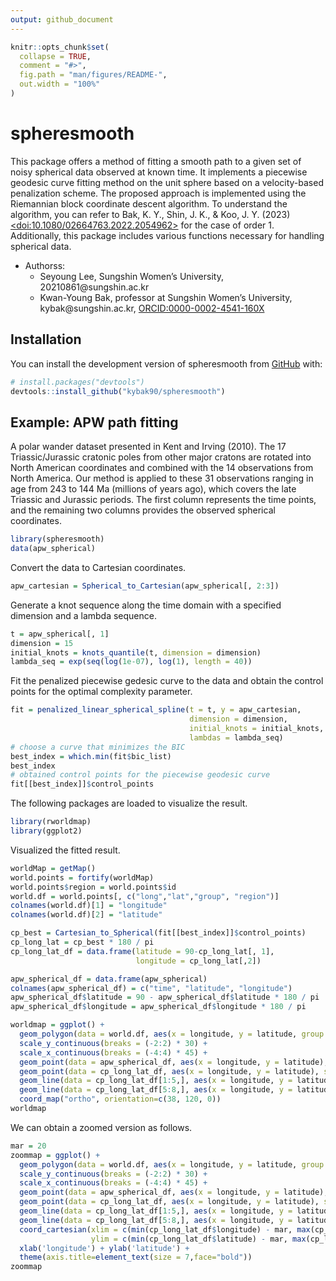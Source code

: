```yaml
---
output: github_document
---
```


<!-- README.md is generated from README.Rmd. Please edit that file -->

```r
knitr::opts_chunk$set(
  collapse = TRUE,
  comment = "#>",
  fig.path = "man/figures/README-",
  out.width = "100%"
)
```

# spheresmooth

This package offers a method of fitting a smooth path to a given set of noisy spherical data observed at known time. It implements a piecewise geodesic curve fitting method on the unit sphere based on a velocity-based penalization scheme. The proposed approach is implemented using the Riemannian block coordinate descent algorithm. To understand the algorithm, you can refer to Bak, K. Y., Shin, J. K., & Koo, J. Y. (2023) [<doi:10.1080/02664763.2022.2054962>](https://www.tandfonline.com/doi/full/10.1080/02664763.2022.2054962) for the case of order 1. Additionally, this package includes various functions necessary for handling spherical data.

* Authorss: 
  + Seyoung Lee, Sungshin Women's University, 20210861@sungshin.ac.kr
  + Kwan-Young Bak, professor at Sungshin Women's University, kybak@sungshin.ac.kr, [ORCID:0000-0002-4541-160X](https://orcid.org/0000-0002-4541-160X}{ORCID:0000-0002-4541-160X)
 
## Installation

You can install the development version of spheresmooth from [GitHub](https://github.com/) with:

``` r
# install.packages("devtools")
devtools::install_github("kybak90/spheresmooth")
```

## Example: APW path fitting

A polar wander dataset presented in Kent and Irving (2010). The 17 Triassic/Jurassic cratonic poles from other major cratons are rotated into North American coordinates and combined with the 14 observations from North America. Our method is applied to these 31 observations ranging in age from 243 to 144 Ma (millions of years ago), which covers the late Triassic and Jurassic periods. The first column represents the time points, and the remaining two columns provides the observed spherical coordinates.

```r
library(spheresmooth)
data(apw_spherical)
```

Convert the data to Cartesian coordinates.
```r
apw_cartesian = Spherical_to_Cartesian(apw_spherical[, 2:3])
```

Generate a knot sequence along the time domain with a specified dimension and a lambda sequence.
```r
t = apw_spherical[, 1]
dimension = 15
initial_knots = knots_quantile(t, dimension = dimension)
lambda_seq = exp(seq(log(1e-07), log(1), length = 40))
```

Fit the penalized piecewise gedesic curve to the data and obtain the control points for the optimal complexity parameter.
```r
fit = penalized_linear_spherical_spline(t = t, y = apw_cartesian,
                                        dimension = dimension,
                                        initial_knots = initial_knots,
                                        lambdas = lambda_seq)
# choose a curve that minimizes the BIC
best_index = which.min(fit$bic_list)
best_index
# obtained control points for the piecewise geodesic curve
fit[[best_index]]$control_points
```

The following packages are loaded to visualize the result.
```r
library(rworldmap)
library(ggplot2)
```

Visualized the fitted result.
```r
worldMap = getMap()
world.points = fortify(worldMap)
world.points$region = world.points$id
world.df = world.points[, c("long","lat","group", "region")]
colnames(world.df)[1] = "longitude"
colnames(world.df)[2] = "latitude"

cp_best = Cartesian_to_Spherical(fit[[best_index]]$control_points)
cp_long_lat = cp_best * 180 / pi
cp_long_lat_df = data.frame(latitude = 90-cp_long_lat[, 1],
                            longitude = cp_long_lat[,2])

apw_spherical_df = data.frame(apw_spherical)
colnames(apw_spherical_df) = c("time", "latitude", "longitude")
apw_spherical_df$latitude = 90 - apw_spherical_df$latitude * 180 / pi
apw_spherical_df$longitude = apw_spherical_df$longitude * 180 / pi

worldmap = ggplot() +
  geom_polygon(data = world.df, aes(x = longitude, y = latitude, group = group),colour = "grey", fill = "antiquewhite") +
  scale_y_continuous(breaks = (-2:2) * 30) +
  scale_x_continuous(breaks = (-4:4) * 45) +
  geom_point(data = apw_spherical_df, aes(x = longitude, y = latitude), cex = 0.8) +
  geom_point(data = cp_long_lat_df, aes(x = longitude, y = latitude), shape = 23, col = 'blue', cex = 4) +
  geom_line(data = cp_long_lat_df[1:5,], aes(x = longitude, y = latitude), col = 'red', lwd = 1) +
  geom_line(data = cp_long_lat_df[5:8,], aes(x = longitude, y = latitude), col = 'red', lwd = 1) +
  coord_map("ortho", orientation=c(38, 120, 0))
worldmap
```

We can obtain a zoomed version as follows.
```r
mar = 20
zoommap = ggplot() +
  geom_polygon(data = world.df, aes(x = longitude, y = latitude, group = group),colour = "grey", fill = "antiquewhite") +
  scale_y_continuous(breaks = (-2:2) * 30) +
  scale_x_continuous(breaks = (-4:4) * 45) +
  geom_point(data = apw_spherical_df, aes(x = longitude, y = latitude), cex = 0.8) +
  geom_point(data = cp_long_lat_df, aes(x = longitude, y = latitude), shape = 23, col = 'blue', cex = 4) +
  geom_line(data = cp_long_lat_df[1:5,], aes(x = longitude, y = latitude), col = 'red', lwd = 1) +
  geom_line(data = cp_long_lat_df[5:8,], aes(x = longitude, y = latitude), col = 'red', lwd = 1) +
  coord_cartesian(xlim = c(min(cp_long_lat_df$longitude) - mar, max(cp_long_lat_df$longitude) + mar),
                  ylim = c(min(cp_long_lat_df$latitude) - mar, max(cp_long_lat_df$latitude) + mar)) +
  xlab('longitude') + ylab('latitude') +
  theme(axis.title=element_text(size = 7,face="bold"))
zoommap
```




